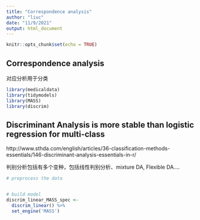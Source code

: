 ```yaml
---
title: "Correspondence analysis"
author: "liuc"
date: "11/9/2021"
output: html_document
---
```


```r
knitr::opts_chunk$set(echo = TRUE)
```

## Correspondence analysis

对应分析用于分类

```r
library(medicaldata)
library(tidymodels)
library(MASS)
library(discrim)
```


## Discriminant Analysis is more stable than logistic regression for multi-class 

http://www.sthda.com/english/articles/36-classification-methods-essentials/146-discriminant-analysis-essentials-in-r/

判别分析包括有多个变种，包括线性判别分析、mixture DA, Flexible DA....

```r
# preprocess the data


# build model
discrim_linear_MASS_spec <-
  discrim_linear() %>%
  set_engine('MASS')


```







